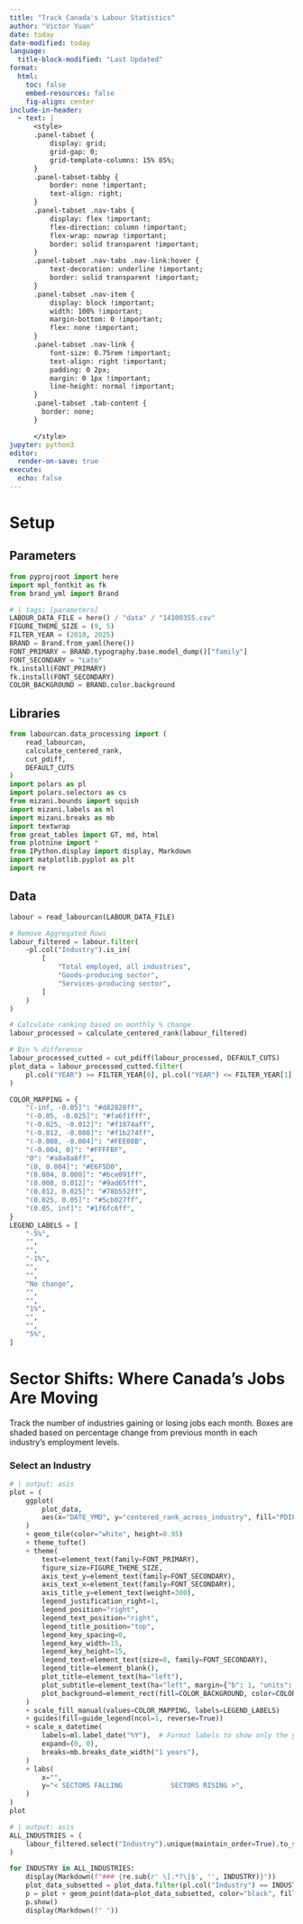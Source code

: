 ```yaml
---
title: "Track Canada's Labour Statistics"
author: "Victor Yuan"
date: today
date-modified: today
language:
  title-block-modified: "Last Updated"
format: 
  html:
    toc: false
    embed-resources: false
    fig-align: center
include-in-header:
  - text: |
      <style>
      .panel-tabset {
          display: grid;
          grid-gap: 0;
          grid-template-columns: 15% 85%;
      }
      .panel-tabset-tabby {
          border: none !important;
          text-align: right;
      }
      .panel-tabset .nav-tabs {
          display: flex !important;
          flex-direction: column !important;
          flex-wrap: nowrap !important;
          border: solid transparent !important;
      }
      .panel-tabset .nav-tabs .nav-link:hover {
          text-decoration: underline !important;
          border: solid transparent !important;
      }
      .panel-tabset .nav-item {
          display: block !important;
          width: 100% !important;
          margin-bottom: 0 !important;
          flex: none !important;
      }
      .panel-tabset .nav-link {
          font-size: 0.75rem !important;
          text-align: right !important;
          padding: 0 2px;
          margin: 0 1px !important;
          line-height: normal !important;
      }
      .panel-tabset .tab-content {
        border: none;
      }

      </style>
jupyter: python3
editor: 
  render-on-save: true
execute: 
  echo: false
---
```


# Setup {.hidden .unlisted}

## Parameters

```python
from pyprojroot import here
import mpl_fontkit as fk
from brand_yml import Brand
```
```python
# | tags: [parameters]
LABOUR_DATA_FILE = here() / "data" / "14100355.csv"
FIGURE_THEME_SIZE = (9, 5)
FILTER_YEAR = (2018, 2025)
BRAND = Brand.from_yaml(here())
FONT_PRIMARY = BRAND.typography.base.model_dump()["family"]
FONT_SECONDARY = "Lato"
fk.install(FONT_PRIMARY)
fk.install(FONT_SECONDARY)
COLOR_BACKGROUND = BRAND.color.background
```

## Libraries

```python
from labourcan.data_processing import (
    read_labourcan,
    calculate_centered_rank,
    cut_pdiff,
    DEFAULT_CUTS
)
import polars as pl
import polars.selectors as cs
from mizani.bounds import squish
import mizani.labels as ml
import mizani.breaks as mb
import textwrap
from great_tables import GT, md, html
from plotnine import *
from IPython.display import display, Markdown
import matplotlib.pyplot as plt
import re
```

## Data

```python
labour = read_labourcan(LABOUR_DATA_FILE)

# Remove Aggregated Rows
labour_filtered = labour.filter(
    ~pl.col("Industry").is_in(
        [
            "Total employed, all industries",
            "Goods-producing sector",
            "Services-producing sector",
        ]
    )
)

# Calculate ranking based on monthly % change
labour_processed = calculate_centered_rank(labour_filtered)

# Bin % difference
labour_processed_cutted = cut_pdiff(labour_processed, DEFAULT_CUTS)
plot_data = labour_processed_cutted.filter(
    pl.col("YEAR") >= FILTER_YEAR[0], pl.col("YEAR") <= FILTER_YEAR[1]
)

COLOR_MAPPING = {
    "(-inf, -0.05]": "#d82828ff",
    "(-0.05, -0.025]": "#fa6f1fff",
    "(-0.025, -0.012]": "#f1874aff",
    "(-0.012, -0.008]": "#f1b274ff",
    "(-0.008, -0.004]": "#FEE08B",
    "(-0.004, 0]": "#FFFFBF",
    "0": "#a8a8a8ff",
    "(0, 0.004]": "#E6F5D0",
    "(0.004, 0.008]": "#bce091ff",
    "(0.008, 0.012]": "#9ad65fff",
    "(0.012, 0.025]": "#78b552ff",
    "(0.025, 0.05]": "#5cb027ff",
    "(0.05, inf]": "#1f6fc6ff",
}
LEGEND_LABELS = [
    "-5%",
    "",
    "",
    "-1%",
    "",
    "",
    "No change",
    "",
    "",
    "1%",
    "",
    "",
    "5%",
]
```

# Sector Shifts: Where Canada's Jobs Are Moving

Track the number of industries gaining or losing jobs each month. Boxes are shaded based on percentage change from previous month in each industry's employment levels.

::: {.panel-tabset .nav-pills .column-page-inset}

### Select an Industry

```python
# | output: asis
plot = (
    ggplot(
        plot_data,
        aes(x="DATE_YMD", y="centered_rank_across_industry", fill="PDIFF_BINNED"),
    )
    + geom_tile(color="white", height=0.95)
    + theme_tufte()
    + theme(
        text=element_text(family=FONT_PRIMARY),
        figure_size=FIGURE_THEME_SIZE,
        axis_text_y=element_text(family=FONT_SECONDARY),
        axis_text_x=element_text(family=FONT_SECONDARY),
        axis_title_y=element_text(weight=300),
        legend_justification_right=1,
        legend_position="right",
        legend_text_position="right",
        legend_title_position="top",
        legend_key_spacing=0,
        legend_key_width=15,
        legend_key_height=15,
        legend_text=element_text(size=8, family=FONT_SECONDARY),
        legend_title=element_blank(),
        plot_title=element_text(ha="left"),
        plot_subtitle=element_text(ha="left", margin={"b": 1, "units": "lines"}),
        plot_background=element_rect(fill=COLOR_BACKGROUND, color=COLOR_BACKGROUND),
    )
    + scale_fill_manual(values=COLOR_MAPPING, labels=LEGEND_LABELS)
    + guides(fill=guide_legend(ncol=1, reverse=True))
    + scale_x_datetime(
        labels=ml.label_date("%Y"),  # Format labels to show only the year
        expand=(0, 0),
        breaks=mb.breaks_date_width("1 years"),
    )
    + labs(
        x="",
        y="< SECTORS FALLING            SECTORS RISING >",
    )
)
plot
```

```python
# | output: asis
ALL_INDUSTRIES = (
    labour_filtered.select("Industry").unique(maintain_order=True).to_series().to_list()
)

for INDUSTRY in ALL_INDUSTRIES:
    display(Markdown(f"### {re.sub(r' \[.*?\]$', '', INDUSTRY)}"))
    plot_data_subsetted = plot_data.filter(pl.col("Industry") == INDUSTRY)
    p = plot + geom_point(data=plot_data_subsetted, color="black", fill="black")
    p.show()
    display(Markdown(f" "))
```

:::
